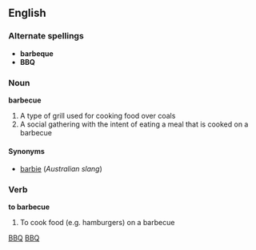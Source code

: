 ==English==

===Alternate spellings===
*'''barbeque'''
*'''BBQ''' 

===Noun===
'''barbecue'''

# A type of grill used for cooking food over coals
# A social gathering with the intent of eating a meal that is cooked on a barbecue

====Synonyms====
*[[barbie]] (''Australian slang'')

===Verb===
'''to barbecue'''

# To cook food (e.g. hamburgers) on a barbecue

[[Category:Abbreviations, Acronyms and Initialisms|BBQ]]
[[Category:Initialism|BBQ]]